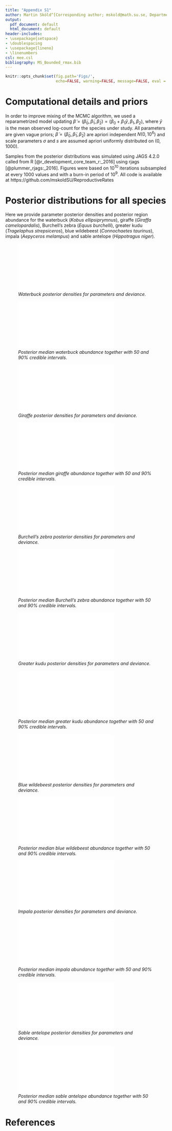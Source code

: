 ```yaml
---
title: "Appendix S1"
author: Martin Sköld^[Corresponding author; mskold@math.su.se, Department of Mathematics, Stockholm university, Stockholm, Sweden] and Jonas Knape^[Department of Ecology, Swedish University of Agricultural Sciences, Uppsala, Sweden]
output:
  pdf_document: default
  html_document: default
header-includes:
- \usepackage{setspace}
- \doublespacing
- \usepackage{lineno}
- \linenumbers
csl: mee.csl
bibliography: MS_Bounded_rmax.bib
---
```




```r
knitr::opts_chunk$set(fig.path='Figs/',
                      echo=FALSE, warning=FALSE, message=FALSE, eval = TRUE)
```

# Computational details and priors

In order to improve mixing of the MCMC algorithm, we used a reparametrized model updating $\tilde{\beta}=(\tilde{\beta}_0, \tilde{\beta}_1, \tilde{\beta}_2)=(\beta_0+\beta_1\bar{y}, \beta_1, \beta_2)$, where $\bar{y}$ is the mean observed log-count for the species under study. All parameters are given vague priors; $\tilde{\beta}=(\tilde{\beta}_0, \tilde{\beta}_1, \tilde{\beta}_2)$ are apriori independent $N(0,10^6)$ and scale parameters $\sigma$ and $s$ are assumed apriori uniformly distributed on $(0,1000)$.

Samples from the posterior distributions was simulated using JAGS 4.2.0 called from R [@r_development_core_team_r:_2016] using rjags [@plummer_rjags:_2016]. Figures were based on $10^{10}$ iterations subsampled at every 1000 values and with a burn-in period of $10^9$. All code is available at https://github.com/mskoldSU/ReproductiveRates 

# Posterior distributions for all species

Here we provide parameter posterior densities and posterior region abundance for the waterbuck (*Kobus ellipsiprymnus*), giraffe (*Giraffa camelopardalis*), Burchell’s zebra (*Equus burchelli*), greater kudu (*Tragelaphus strepsiceros*), blue wildebeest (*Connochaetes taurinus*), impala (*Aepyceros melampus*) and sable antelope (*Hippotragus niger*).


![_Waterbuck posterior densities for parameters and deviance._](Figs_supp/waterbuck_par_fig.pdf)


![_Posterior median waterbuck abundance together with 50 and 90% credible intervals._](Figs_supp/waterbuck_pop_fig.pdf)



![_Giraffe posterior densities for parameters and deviance._](Figs_supp/giraffe_par_fig.pdf)


![_Posterior median giraffe abundance together with 50 and 90% credible intervals._](Figs_supp/giraffe_pop_fig.pdf)


![_Burchell's zebra posterior densities for parameters and deviance._](Figs_supp/zebra_par_fig.pdf)


![_Posterior median  Burchell's zebra abundance together with 50 and 90% credible intervals._](Figs_supp/zebra_pop_fig.pdf)


![_Greater kudu posterior densities for parameters and deviance._](Figs_supp/kudu_par_fig.pdf)


![_Posterior median greater kudu abundance together with 50 and 90% credible intervals._](Figs_supp/kudu_pop_fig.pdf)


![_Blue wildebeest posterior densities for parameters and deviance._](Figs_supp/wildebeest_par_fig.pdf)


![_Posterior median blue wildebeest abundance together with 50 and 90% credible intervals._](Figs_supp/wildebeest_pop_fig.pdf)


![_Impala posterior densities for parameters and deviance._](Figs_supp/impala_par_fig.pdf)


![_Posterior median impala abundance together with 50 and 90% credible intervals._](Figs_supp/impala_pop_fig.pdf)


![_Sable antelope posterior densities for parameters and deviance._](Figs_supp/sable_par_fig.pdf)


![_Posterior median sable antelope abundance together with 50 and 90% credible intervals._](Figs_supp/sable_pop_fig.pdf)

# References

<div id="refs"></div>
